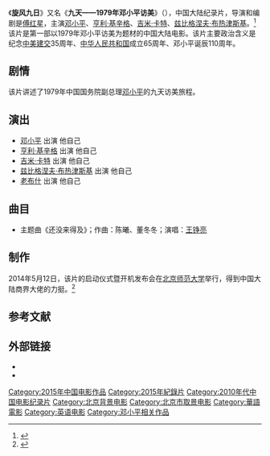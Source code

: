 {{电影信息框
| 片名     = 《旋风九日》<br>《九天——1979年邓小平访美》
| 电影原名 = ''{{lang|en|Mr. Deng Goes to Washington}}''
| 图像     = Mr. Deng Goes to Washington poster.jpg
| 图像说明 = 海报
| 导演     = [[傅红星|傅红星]]
| 监制     = 
| 制片     = 吕木子
| 编剧     = 傅红星
| 剧本     = 
| 原著     = 
| 主演     = 邓小平<br>亨利·基辛格<br>吉米·卡特<br>兹比格涅夫·布热津斯基
| 主题曲   = 
| 片头曲   = 
| 片尾曲   = 
| 配乐     = 
| 摄影     = 
| 剪辑     = 
| 制片商   = 北京师范大学中国文化国际传播研究院
| 发行商   = 
| 上映日期 = {{Film date|2015|5|15|中国大陆}}
| 片长     = 90分钟
| 产地     = {{CHNML}}
| 语言     = 普通话、英语
| 预算     = 
| 票房     = 
| 前集     = 
| 续集     = 
}}
《'''旋风九日'''》又名《'''九天——1979年邓小平访美'''》（{{lang-en|''Mr. Deng Goes to Washington''}}），中国大陆纪录片，导演和编剧是[[傅红星|傅红星]]，主演[[邓小平|邓小平]]、[[亨利·基辛格|亨利·基辛格]]、[[吉米·卡特|吉米·卡特]]、[[兹比格涅夫·布热津斯基|兹比格涅夫·布热津斯基]]。<ref>{{cite news |author= |url=http://news.ifeng.com/a/20150508/43712580_0.shtml#_zbs_baidu_bk |title=邓小平访美登银幕 导演为专心拍影片辞去正厅官职 |newspaper=凤凰网 |date=2015-05-08 |accessdate=2015-05-17 |archive-date=2019-09-23 |archive-url=https://web.archive.org/web/20190923170319/http://news.ifeng.com/a/20150508/43712580_0.shtml#_zbs_baidu_bk |dead-url=no }}</ref>该片是第一部以1979年邓小平访美为题材的中国大陆电影。该片主要政治含义是纪念[[中美关系|中美建交]]35周年、[[中华人民共和国|中华人民共和国]]成立65周年、邓小平诞辰110周年。

==剧情==
该片讲述了1979年中国国务院副总理[[邓小平|邓小平]]的九天访美旅程。

==演出==
*[[邓小平|邓小平]] 出演 他自己
*[[亨利·基辛格|亨利·基辛格]] 出演 他自己
*[[吉米·卡特|吉米·卡特]] 出演 他自己
*[[兹比格涅夫·布热津斯基|兹比格涅夫·布热津斯基]] 出演 他自己
*[[老布什|老布什]] 出演 他自己

==曲目==
*主题曲《还没来得及》；作曲：陈曦、董冬冬；演唱：[[王铮亮|王铮亮]]

==制作==
2014年5月12日，该片的启动仪式暨开机发布会在[[北京师范大学|北京师范大学]]举行，得到中国大陆商界大佬的力挺。<ref>{{cite news|author=|url=http://ent.163.com/14/0513/11/9S4FB2AA000300B1.html|title=纪录片《旋风九日》开机 邓小平访美幕后首揭秘|newspaper=网易|date=2014-05-13|accessdate=2015-05-17|archive-date=2019-10-02|archive-url=https://web.archive.org/web/20191002025730/http://ent.163.com/14/0513/11/9S4FB2AA000300B1.html|dead-url=no}}</ref>

==参考文献==
{{reflist}}

== 外部链接==
* {{douban}}
* {{Mtime|216732}}

{{DEFAULTSORT:Xuan旋风九日}}
[[Category:2015年中国电影作品|Category:2015年中国电影作品]]
[[Category:2015年紀錄片|Category:2015年紀錄片]]
[[Category:2010年代中国电影纪录片|Category:2010年代中国电影纪录片]]
[[Category:北京背景电影|Category:北京背景电影]]
[[Category:北京市取景电影|Category:北京市取景电影]]
[[Category:華語電影|Category:華語電影]]
[[Category:英语电影|Category:英语电影]]
[[Category:邓小平相关作品|Category:邓小平相关作品]]